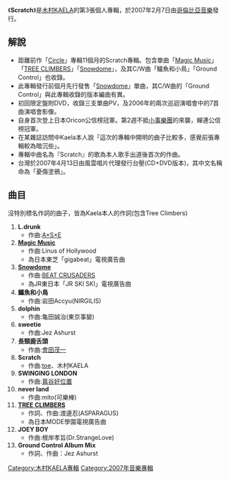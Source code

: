 {{Infobox album
| name       = 憂傷塗鴉
| type       = 專輯
| artist     = [[木村KAELA|木村KAELA]]
| cover      = Scratch KAELA.jpg
<!-- 未知參數 | background = Orange -->
| released   = 2007年2月7日
| recorded   = 
| genre      = [[Rock|Rock]]、[[J-POP|J-POP]]
| length     = 
| label      = [[哥倫比亞音樂|哥倫比亞音樂]]
| producer   = 
| reviews    = 
| prev_title = [[Circle|Circle]]
| prev_year  = 2006
| next_title = [[+1|+1]]
| next_year  = 2008
}}
《'''Scratch'''》是[[木村KAELA|木村KAELA]]的第3張個人專輯，於2007年2月7日由[[哥倫比亞音樂|哥倫比亞音樂]]發行。

== 解說 ==
* 距離前作「[[Circle|Circle]]」專輯11個月的Scratch專輯。包含單曲「[[Magic_Music|Magic Music]]」「[[TREE_CLIMBERS|TREE CLIMBERS]]」「[[Snowdome|Snowdome]]」，及其C/W曲「鱷魚和小鳥」「Ground Control」也收錄。
* 此專輯發行前個月先行發售「[[Snowdome|Snowdome]]」單曲，其C/W曲的「Ground Control」與此專輯收錄的版本編曲有異。
* 初回限定盤附DVD，收錄三支單曲PV，及2006年的兩次巡迴演唱會中的7首曲演唱會影像。
*自身首次登上日本Oricon公信榜冠軍。第2週不抵[[小事樂團|小事樂團]]的來襲，蟬連公信榜冠軍。
*在某雜誌訪問中Kaela本人說「這次的專輯中開明的曲子比較多，感覺前張專輯較為暗沉些」。
*專輯中曲名為『Scratch』的歌為本人歌手出道後首次的作曲。
*台灣於2007年4月13日由風雲唱片代理發行台壓(CD+DVD版本)，其中文名稱命為「憂傷塗鴉」。

== 曲目 ==
沒特別標名作詞的曲子，皆為Kaela本人的作詞(包含Tree Climbers)
# '''L.drunk'''
#*作曲:[[A×S×E|A×S×E]]
# '''[[Magic_Music|Magic Music]]'''
#*作曲:Linus of Hollywood
#*為日本東芝「gigabeat」電視廣告曲
# '''[[Snowdome|Snowdome]]'''
#*作曲:[[BEAT_CRUSADERS|BEAT CRUSADERS]]
#*為JR東日本「JR SKI SKI」電視廣告曲
# '''鱷魚和小鳥'''
#*作曲:岩田Accyu(NIRGILIS)
# '''dolphin'''
#*作曲:亀田誠治(東京事變)
# '''sweetie'''
#*作曲:Jez Ashurst
# '''長頸鹿舌頭'''
#*作曲:[[會田茂一|會田茂一]]
# '''Scratch'''
#*作曲:[[Toe_(樂團)|toe]]、木村KAELA
# '''SWINGING LONDON'''
#*作曲:[[蔦谷好位置|蔦谷好位置]]
# '''never land'''
#*作曲:mito(可樂棒)
# '''[[TREE_CLIMBERS|TREE CLIMBERS]]'''
#*作詞、作曲:渡邊忍(ASPARAGUS)
#*為日本MODE學園電視廣告曲
# '''JOEY BOY'''
#*作曲:根岸孝旨(Dr.StrangeLove)
# '''Ground Control Album Mix'''
#*作詞、作曲：Jez Ashurst

{{Oricon專輯週榜冠軍 (2007年)|2007年2月19日—2月26日，共2週}}

{{DEFAULTSORT:Scratch}}
[[Category:木村KAELA專輯|Category:木村KAELA專輯]]
[[Category:2007年音樂專輯|Category:2007年音樂專輯]]